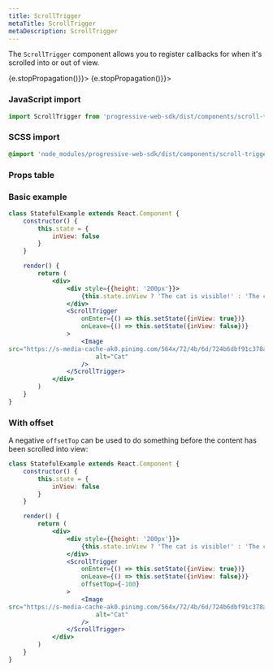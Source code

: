 ```yaml
---
title: ScrollTrigger
metaTitle: ScrollTrigger
metaDescription: ScrollTrigger
---
```



<div class="component-intro">

The `ScrollTrigger` component allows you to register callbacks for when it's scrolled into or out of view.

</div>

<div onClick={(e) => {e.stopPropagation()}}>
<Tabs activeIndex={0} className="devcenter">
<TabsPanel title="Code" onClick={(e) => {e.stopPropagation()}}>

### JavaScript import

```jsx
import ScrollTrigger from 'progressive-web-sdk/dist/components/scroll-trigger'
```

### SCSS import

```scss
@import 'node_modules/progressive-web-sdk/dist/components/scroll-trigger/base';
```

### Props table

<PropsTable propMetaData={props.componentMetadata.childrenComponentProp} />

### Basic example

```jsx react-live=true
class StatefulExample extends React.Component {
    constructor() {
        this.state = {
            inView: false
        }
    }

    render() {
        return (
            <div>
                <div style={{height: '200px'}}>
                    {this.state.inView ? 'The cat is visible!' : 'The cat is not visible.'}
                </div>
                <ScrollTrigger
                    onEnter={() => this.setState({inView: true})}
                    onLeave={() => this.setState({inView: false})}
                >
                    <Image
src="https://s-media-cache-ak0.pinimg.com/564x/72/4b/6d/724b6dbf91c378a53d6890bb525c1aa9.jpg"
                        alt="Cat"
                    />
                </ScrollTrigger>
            </div>
        )
    }
}
```

### With offset

A negative `offsetTop` can be used to do something before the content has been scrolled into view:

```jsx react-live=true
class StatefulExample extends React.Component {
    constructor() {
        this.state = {
            inView: false
        }
    }

    render() {
        return (
            <div>
                <div style={{height: '200px'}}>
                    {this.state.inView ? 'The cat is visible!' : 'The cat is not visible.'}
                </div>
                <ScrollTrigger
                    onEnter={() => this.setState({inView: true})}
                    onLeave={() => this.setState({inView: false})}
                    offsetTop={-100}
                >
                    <Image
src="https://s-media-cache-ak0.pinimg.com/564x/72/4b/6d/724b6dbf91c378a53d6890bb525c1aa9.jpg"
                        alt="Cat"
                    />
                </ScrollTrigger>
            </div>
        )
    }
}
```

</TabsPanel>
</Tabs>
</div>
